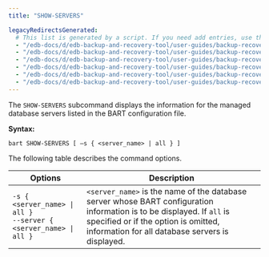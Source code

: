 ```yaml
---
title: "SHOW-SERVERS"

legacyRedirectsGenerated:
  # This list is generated by a script. If you need add entries, use the `legacyRedirects` key.
  - "/edb-docs/d/edb-backup-and-recovery-tool/user-guides/backup-recovery-guide/2.5.1/show_servers.html"
  - "/edb-docs/d/edb-backup-and-recovery-tool/user-guides/backup-recovery-guide/2.5.2/show_servers.html"
  - "/edb-docs/d/edb-backup-and-recovery-tool/user-guides/backup-recovery-guide/2.5.4/show_servers.html"
  - "/edb-docs/d/edb-backup-and-recovery-tool/user-guides/backup-recovery-guide/2.5.3/show_servers.html"
  - "/edb-docs/d/edb-backup-and-recovery-tool/user-guides/backup-recovery-guide/2.5.5/show_servers.html"
  - "/edb-docs/d/edb-backup-and-recovery-tool/user-guides/backup-recovery-guide/2.5.7/show_servers.html"
---
```


<div id="show_servers" class="registered_link"></div>

The `SHOW-SERVERS` subcommand displays the information for the managed database servers listed in the BART configuration file.

**Syntax:**

`bart SHOW-SERVERS [ –s { <server_name> | all } ]`

The following table describes the command options.

| Options                                                                | Description                                                                                                                                                                                                       |
| ---------------------------------------------------------------------- | ----------------------------------------------------------------------------------------------------------------------------------------------------------------------------------------------------------------- |
| `-s { <server_name> \| all }`<br />`--server { <server_name> \| all }` | `<server_name>` is the name of the database server whose BART configuration information is to be displayed. If `all` is specified or if the option is omitted, information for all database servers is displayed. |
